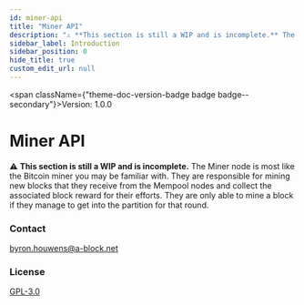 ```yaml
---
id: miner-api
title: "Miner API"
description: "⚠️ **This section is still a WIP and is incomplete.** The Miner node is most like the Bitcoin miner you may be familiar with. They are responsible for mining new blocks that they receive from the Mempool nodes and collect the associated block reward for their efforts. They are only able to mine a block if they manage to get into the partition for that round."
sidebar_label: Introduction
sidebar_position: 0
hide_title: true
custom_edit_url: null
---
```



<span className={"theme-doc-version-badge badge badge--secondary"}>Version: 1.0.0</span>

# Miner API



⚠️ **This section is still a WIP and is incomplete.** The Miner node is most like the Bitcoin miner you may be familiar with. They are responsible for mining new blocks that they receive from the Mempool nodes and collect the associated block reward for their efforts. They are only able to mine a block if they manage to get into the partition for that round.

<div style={{"display":"flex","flexDirection":"column","marginBottom":"var(--ifm-paragraph-margin-bottom)"}}><h3 style={{"marginBottom":"0.25rem"}}>Contact</h3><span><a href={"mailto:byron.houwens@a-block.net"}>byron.houwens@a-block.net</a></span></div><div style={{"marginBottom":"var(--ifm-paragraph-margin-bottom)"}}><h3 style={{"marginBottom":"0.25rem"}}>License</h3><a href={"https://www.gnu.org/licenses/gpl-3.0.en.html"}>GPL-3.0</a></div>
      